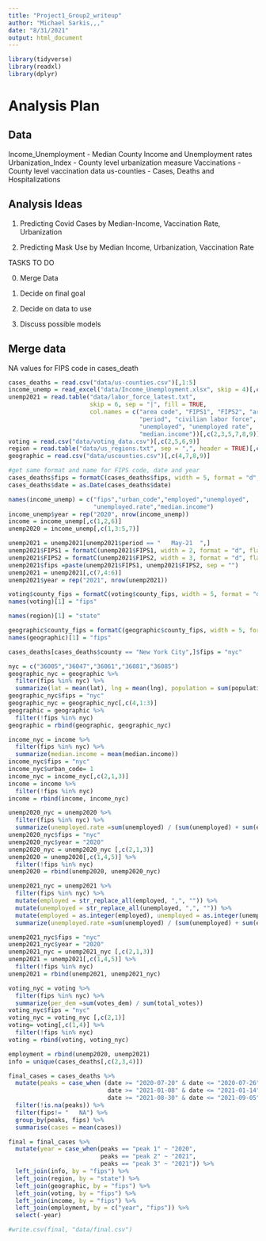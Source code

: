 ```yaml
---
title: "Project1_Group2_writeup"
author: "Michael Sarkis,,,"
date: "8/31/2021"
output: html_document
---
```


```r
library(tidyverse)
library(readxl)
library(dplyr)
```


# Analysis Plan

## Data

Income_Unemployment - Median County Income and Unemployment rates
Urbanization_Index - County level urbanization measure
Vaccinations - County level vaccination data
us-counties - Cases, Deaths and Hospitalizations

## Analysis Ideas


1. Predicting Covid Cases by Median-Income, Vaccination Rate, Urbanization

2. Predicting Mask Use by Median Income, Urbanization, Vaccination Rate

TASKS TO DO

0. Merge Data

1. Decide on final goal

2. Decide on data to use

3. Discuss possible models

##  Merge data

NA values for FIPS code in cases_death

```r
cases_deaths = read.csv("data/us-counties.csv")[,1:5]
income_unemp = read_excel("data/Income_Unemployment.xlsx", skip = 4)[,c(1,4,88,89,90,91)]
unemp2021 = read.table("data/labor_force_latest.txt", 
                       skip = 6, sep = "|", fill = TRUE,
                       col.names = c("area code", "FIPS1", "FIPS2", "area title",
                                     "period", "civilian labor force", "employed",
                                     "unemployed", "unemployed rate",
                                     "median.income"))[,c(2,3,5,7,8,9)]
voting = read.csv("data/voting_data.csv")[,c(2,5,6,9)]
region = read.table("data/us_regions.txt", sep = ",", header = TRUE)[,c(1,3)]
geographic = read.csv("data/uscounties.csv")[,c(4,7,8,9)]
```

```r
#get same format and name for FIPS code, date and year
cases_deaths$fips = formatC(cases_deaths$fips, width = 5, format = "d", flag = "0")
cases_deaths$date = as.Date(cases_deaths$date)

names(income_unemp) = c("fips","urban_code","employed","unemployed",
                        "unemployed.rate","median.income")
income_unemp$year = rep("2020", nrow(income_unemp))
income = income_unemp[,c(1,2,6)]
unemp2020 = income_unemp[,c(1,3:5,7)]

unemp2021 = unemp2021[unemp2021$period == "   May-21  ",]
unemp2021$FIPS1 = formatC(unemp2021$FIPS1, width = 2, format = "d", flag = "0")
unemp2021$FIPS2 = formatC(unemp2021$FIPS2, width = 3, format = "d", flag = "0")
unemp2021$fips =paste(unemp2021$FIPS1, unemp2021$FIPS2, sep = "")
unemp2021 = unemp2021[,c(7,4:6)]
unemp2021$year = rep("2021", nrow(unemp2021))

voting$county_fips = formatC(voting$county_fips, width = 5, format = "d", flag = "0")
names(voting)[1] = "fips"

names(region)[1] = "state"

geographic$county_fips = formatC(geographic$county_fips, width = 5, format = "d", flag = "0")
names(geographic)[1] = "fips"
```


```r
cases_deaths[cases_deaths$county == "New York City",]$fips = "nyc"

nyc = c("36005","36047","36061","36081","36085")
geographic_nyc = geographic %>% 
  filter(fips %in% nyc) %>%  
  summarize(lat = mean(lat), lng = mean(lng), population = sum(population))
geographic_nyc$fips = "nyc"
geographic_nyc = geographic_nyc[,c(4,1:3)]
geographic = geographic %>% 
  filter(!fips %in% nyc)
geographic = rbind(geographic, geographic_nyc)

income_nyc = income %>% 
  filter(fips %in% nyc) %>%  
  summarize(median.income = mean(median.income))
income_nyc$fips = "nyc"
income_nyc$urban_code= 1
income_nyc = income_nyc[,c(2,1,3)]
income = income %>% 
  filter(!fips %in% nyc)
income = rbind(income, income_nyc)

unemp2020_nyc = unemp2020 %>% 
  filter(fips %in% nyc) %>%  
  summarize(unemployed.rate =sum(unemployed) / (sum(unemployed) + sum(employed)))
unemp2020_nyc$fips = "nyc"
unemp2020_nyc$year = "2020"
unemp2020_nyc = unemp2020_nyc [,c(2,1,3)]
unemp2020 = unemp2020[,c(1,4,5)] %>% 
  filter(!fips %in% nyc)
unemp2020 = rbind(unemp2020, unemp2020_nyc)

unemp2021_nyc = unemp2021 %>% 
  filter(fips %in% nyc) %>%  
  mutate(employed = str_replace_all(employed, ",", "")) %>% 
  mutate(unemployed = str_replace_all(unemployed, ",", "")) %>% 
  mutate(employed = as.integer(employed), unemployed = as.integer(unemployed)) %>% 
  summarize(unemployed.rate =sum(unemployed) / (sum(unemployed) + sum(employed)))

unemp2021_nyc$fips = "nyc"
unemp2021_nyc$year = "2020"
unemp2021_nyc = unemp2021_nyc [,c(2,1,3)]
unemp2021 = unemp2021[,c(1,4,5)] %>% 
  filter(!fips %in% nyc)
unemp2021 = rbind(unemp2021, unemp2021_nyc)

voting_nyc = voting %>% 
  filter(fips %in% nyc) %>%  
  summarize(per_dem =sum(votes_dem) / sum(total_votes))
voting_nyc$fips = "nyc"
voting_nyc = voting_nyc [,c(2,1)]
voting= voting[,c(1,4)] %>% 
  filter(!fips %in% nyc)
voting = rbind(voting, voting_nyc)
```

```r

employment = rbind(unemp2020, unemp2021)
info = unique(cases_deaths[,c(2,3,4)])

final_cases = cases_deaths %>% 
  mutate(peaks = case_when (date >= "2020-07-20" & date <= "2020-07-26" ~ "peak 1",
                            date >= "2021-01-08" & date <= "2021-01-14" ~ "peak 2",
                            date >= "2021-08-30" & date <= "2021-09-05" ~ "peak 3")) %>%
  filter(!is.na(peaks)) %>% 
  filter(fips!= "   NA") %>% 
  group_by(peaks, fips) %>% 
  summarise(cases = mean(cases))

final = final_cases %>% 
  mutate(year = case_when(peaks == "peak 1" ~ "2020",
                          peaks == "peak 2" ~ "2021",
                          peaks == "peak 3" ~ "2021")) %>% 
  left_join(info, by = "fips") %>% 
  left_join(region, by = "state") %>% 
  left_join(geographic, by = "fips") %>% 
  left_join(voting, by = "fips") %>% 
  left_join(income, by = "fips") %>% 
  left_join(employment, by = c("year", "fips")) %>% 
  select(-year)

#write.csv(final, "data/final.csv")
```